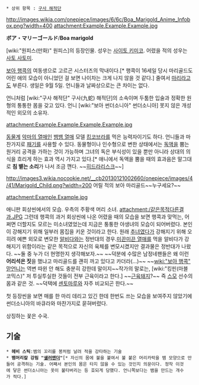  * 상위 항목 : [[구사 해적단]]

http://images.wikia.com/onepiece/images/6/6c/Boa_Marigold_Anime_Infobox.png?width=400
attachment:Example.Example.Example.jpg

'''ボア・マリーゴールド'''/'''Boa marigold'''

[wiki:"원피스(만화)" 원피스]의 등장인물. 성우는 [[사이토 키미코]]. 어렸을 적의 성우는 [[사토 사토미]]. 

[[보아 행콕]]의 여동생으로 고르곤 시스터즈의 막내이다.[* 행콕이 16세일 당시 마리골드도 어린 애의 모습이 아니었던 걸 보면 나이차는 크게 나지 않을 것 같다.] 줄여서 [[마리]]라고도 부른다. 생일은 9월 5일. 언니들과 날짜상으로는 큰 차이는 없다.

언니처럼 [wiki:"구사 해적단" 구사(九蛇) 해적단]의 소속이며 두툼한 입술과 정확한 원형의 퉁퉁한 몸을 갖고 있다. 언니 [wiki:"보아 썬더소니아" 썬더소니아] 못지 않은 개성적인 외모의 소유자. 

attachment:Example.Example.Example.Example.jpg

[[동물계]] [[악마의 열매]]인 [[뱀뱀 열매]] 모델 [[킹코브라]]를 먹은 능력자이기도 하다. 언니들과 마찬가지로 [[패기(원피스)|패기]]를 사용할 수 있다. 동물형이나 인수형으로 변한 상태에서는 [[독]]액을 뿜는 원거리 공격을 가하는 것이 가능하며 그녀의 독은 부식성이 있을 뿐만 아니라 상대의 의식을 흐리게 하는 효과 역시 가지고 있다.[* 애니에서 독액을 뿜을 때의 효과음은 말그대로 '''침 뱉는 소리'''가 나서 조금 깬다. ~~[[히드라리스크]]~~]

http://images3.wikia.nocookie.net/__cb20130121002660/onepiece/images/4/41/Marigold_Child.png?width=200
어릴 적의 보아 마리골드~~누구세요?~~

attachment:Example.Example.jpg

애니판 회상씬에서의 모습. 우측의 주황색 머리 소녀.
attachment:/같은목적다른결과.JPG
그런데 행콕의 과거 회상씬에 나온 어렸을 때의 모습을 보면 행콕과 맞먹는, 어쩌면 더할지도 모르는 미소녀였었는데 지금은 퉁퉁한 야생녀의 모습이 되어버렸다. 본인이 강해지기 위해 일부러 몸집을 키운 것이라고 한다. 원래 [[추녀]]였다가 강해지기 위해 오히려 예쁜 외모로 변모한 [[알비다]]와는 정반대의 경우.[[미끈미끈 열매]]를 먹을 알비다가 강해지기 위함이라는 같은 목적으로 자신의 육체를 변모시켰지만 결과물은 정반대가 나왔다. ~~둘 중 누가 더 현명한지 생각해보자.~~ ~~덕분에 수많은 남정네팬들은 왜 이런 '''어리석은 짓'''을 했냐고 마리골드를 괜히 까고 있다고 카더라(...)~~ ~~[[wiki:"보아 행콕" 맏언니]]는 역변 따윈 안 해도 충분히 강한데 말이지~~작가의 말로는, [wiki:"킹핀(마블 코믹스)" 저 투실투실한 것들이 전부 근육이라고 한다.] ~~[[근육돼지]]?~~ 즉 [[스모]] 선수의 몸과 같은 것. ~~덕택에 [[센토마루]]와 자주 비교되곤 한다.~~

첫 등장씬을 보면 매를 한 마리 데리고 있긴 한데 한번도 쓰는 모습을 보여주지 않았기에 썬더소니아의 바큐라와 마찬가지로 묻혀버렸다.

상징하는 꽃은 수국.

== 기술 ==
 * '''헤비 스틱''':뱀의 꼬리를 봉처럼 날려 적을 강타하는 기술
 * '''뱀머리칼 강림 "[[샐러맨더]]"'''[* 자신의 몸에 불을 붙여서 불 붙은 머리카락을 뱀 모양으로 만들어 공격하는 기술. 어째서 본인의 몸은 타지 않을 수 있는 것인지 의문이다. 정작 이것에 닿은 썬더소니아는 옷이 불타버리는 등 호되게 당했다. 언니쪽보다는 뱀을 만드는 개수가 적다.]
